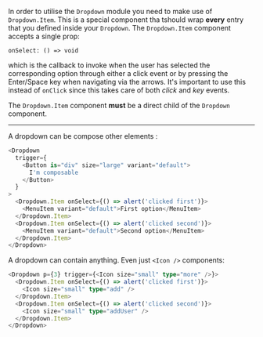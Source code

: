 In order to utilise the `Dropdown` module you need to make use of `Dropdown.Item`.
This is a special component tha tshould wrap **every** entry that you defined inside
your `Dropdown`. The `Dropdown.Item` component accepts a single prop:

```shell
onSelect: () => void
```

which is the callback to invoke when the user has selected the corresponding option
through either a click event or by pressing the Enter/Space key when navigating via the
arrows. It's important to use this instead of `onClick` since this takes care
of both _click_ and _key_ events.

The `Dropdown.Item` component **must** be a direct child of the
`Dropdown` component.

---

A dropdown can be compose other elements :

```typescript jsx
<Dropdown
  trigger={
    <Button is="div" size="large" variant="default">
      I'm composable
    </Button>
  }
>
  <Dropdown.Item onSelect={() => alert('clicked first')}>
    <MenuItem variant="default">First option</MenuItem>
  </Dropdown.Item>
  <Dropdown.Item onSelect={() => alert('clicked second')}>
    <MenuItem variant="default">Second option</MenuItem>
  </Dropdown.Item>
</Dropdown>
```

A dropdown can contain anything. Even just `<Icon />` components:

```typescript jsx
<Dropdown p={3} trigger={<Icon size="small" type="more" />}>
  <Dropdown.Item onSelect={() => alert('clicked first')}>
    <Icon size="small" type="add" />
  </Dropdown.Item>
  <Dropdown.Item onSelect={() => alert('clicked second')}>
    <Icon size="small" type="addUser" />
  </Dropdown.Item>
</Dropdown>
```
